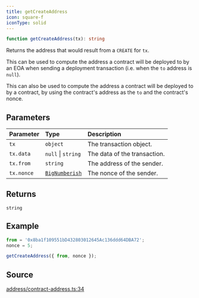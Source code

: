 ```yaml
---
title: getCreateAddress
icon: square-f
iconType: solid
---
```


```ts
function getCreateAddress(tx): string
```

Returns the address that would result from a `CREATE` for `tx`.

This can be used to compute the address a contract will be deployed to by an EOA when sending a deployment
transaction (i.e. when the `to` address is `null`).

This can also be used to compute the address a contract will be deployed to by a contract, by using the contract's
address as the `to` and the contract's nonce.

## Parameters

| Parameter | Type | Description |
| :------ | :------ | :------ |
| `tx` | `object` | The transaction object. |
| `tx.data` | `null` \| `string` | The data of the transaction. |
| `tx.from` | `string` | The address of the sender. |
| `tx.nonce` | [`BigNumberish`](/sdk/content/type-aliases/BigNumberish) | The nonce of the sender. |

## Returns

`string`

## Example

```js
from = '0x8ba1f109551bD432803012645Ac136ddd64DBA72';
nonce = 5;

getCreateAddress({ from, nonce });
```

## Source

[address/contract-address.ts:34](https://github.com/dominant-strategies/quais.js/blob/ec36c527e0c48b8636096bd53c4af25f72470629/src/address/contract-address.ts#L34)
